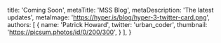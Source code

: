 
  title: 'Coming Soon',
  metaTitle: 'MSS Blog',
  metaDescription: 'The latest updates',
  metaImage: 'https://hyper.is/blog/hyper-3-twitter-card.png',
  authors: [
    {
      name: 'Patrick Howard',
      twitter: 'urban_coder',
      thumbnail: 'https://picsum.photos/id/0/200/300',
    }
   ],
}



